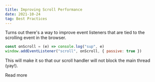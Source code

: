 ```yaml
---
title: Improving Scroll Performance
date: 2021-10-24
tag: Best Practices
---
```




Turns out there's a way to improve event listeners that are tied to the scrolling event in the browser.

```javascript
const onScroll = (e) => console.log("sup", e)
window.addEventListener("scroll", onScroll, { passive: true })
```

This will make it so that our scroll handler will not block the main thread (yay!).

<TextLink href="https://developer.mozilla.org/en-US/docs/Web/API/EventTarget/addEventListener#improving_scrolling_performance_with_passive_listeners">
  Read more
</TextLink>
